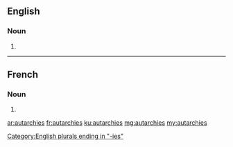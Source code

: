 ==English==

===Noun===
{{head|en|plural}}

# {{plural of|autarchy|lang=en}}

[[Category:English plurals ending in "-ies"]]

----
==French==

===Noun===
{{head|fr|plural|g=f}}

# {{plural of|autarchie|lang=fr}}

[[ar:autarchies]]
[[fr:autarchies]]
[[ku:autarchies]]
[[mg:autarchies]]
[[my:autarchies]]